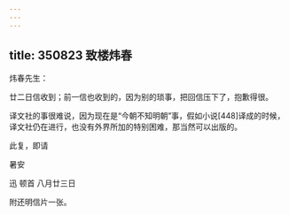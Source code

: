 ```yaml
---
---
---
```

title: 350823 致楼炜春
---




炜春先生：

廿二日信收到；前一信也收到的，因为别的琐事，把回信压下了，抱歉得很。

译文社的事很难说，因为现在是“今朝不知明朝”事，假如小说[448]译成的时候，译文社仍在进行，也没有外界所加的特别困难，那当然可以出版的。

此复，即请

暑安

迅 顿首 八月廿三日

附还明信片一张。